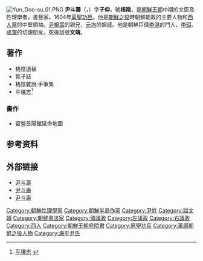 [[File:Yun_Doo-su_01.PNG|thumb]]
'''尹斗壽'''（{{kor|k=윤두수|hanja=尹斗壽}}，{{bd|1533年||1601年||catIdx=Y}}）字'''子仰'''，號'''梧陰'''，是[[朝鮮王朝|朝鮮王朝]]中期的文臣及性理學者，書藝家。1604年[[扈聖功臣|扈聖功臣]]。他是[[朝鮮之役|朝鮮之役]]時朝鮮朝政的主要人物和[[西人黨|西人黨]]的中堅領袖。[[尹根壽|尹根壽]]的親兄，[[元均_(朝鮮)|元均]]的姻戚。他是朝鮮巨儒[[李滉|李滉]]的門人，[[李珥|李珥]]、[[成渾|成渾]]的切親朋友。死後諡號'''文靖'''。

== 著作 ==
* 梧陰遺稿
* 箕子誌
* 梧陰雜說:手筆集
* 平壤志<ref>[http://terms.naver.com/entry.nhn?docId=531413 平壤志] {{ko}}</ref>

=== 畵作 ===
* 留營首陽館延命地圖

==参考资料==
{{Reflist}}

== 外部链接 ==
* [http://100.naver.com/100.nhn?docid=123557 尹斗壽] {{ko}}
* [http://terms.naver.com/entry.nhn?docId=540067 尹斗壽] {{ko}}
* [http://terms.naver.com/entry.nhn?docId=883580 尹斗壽] {{ko}}

{{領議政}}
{{左議政}}
{{右議政}}
{{Authority control}}
{{korea-bio-stub}}

{{DEFAULTSORT:Yun}}
[[Category:朝鮮性理學家|Category:朝鮮性理學家]]
[[Category:朝鮮半島作家|Category:朝鮮半島作家]]
[[Category:尹姓|Category:尹姓]]
[[Category:諡文靖|Category:諡文靖]]
[[Category:朝鮮書法家|Category:朝鮮書法家]]
[[Category:領議政|Category:領議政]]
[[Category:左議政|Category:左議政]]
[[Category:右議政|Category:右議政]]
[[Category:西人|Category:西人]]
[[Category:朝鮮王朝府院君|Category:朝鮮王朝府院君]]
[[Category:扈聖功臣|Category:扈聖功臣]]
[[Category:萬曆朝鮮之役人物|Category:萬曆朝鮮之役人物]]
[[Category:海平尹氏|Category:海平尹氏]]